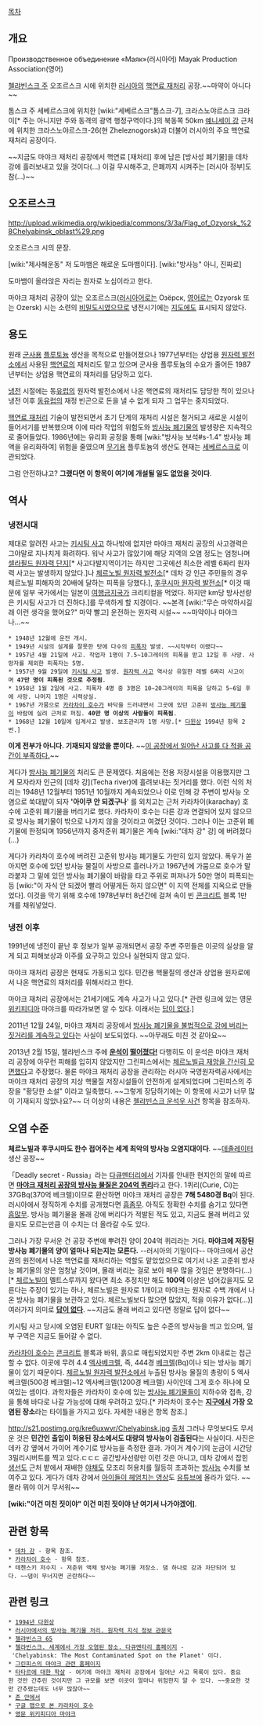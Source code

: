 [[목차]]

== 개요 ==
Производственное объединение «Маяк»(러시아어)
Mayak Production Association(영어)
 
[[첼랴빈스크 주]] 오조르스크 시에 위치한 [[러시아]]의 [[핵연료 재처리]] 공장.~~마약이 아니다~~

톰스크 주 세베르스크에 위치한 [wiki:"세베르스크"톰스크-7], 크라스노야르스크 크라이[* 주는 아니지만 주와 동격의 광역 행정구역이다.]의 북동쪽 50km [[예니세이 강]] 근처에 위치한 크라스노야르스크-26(현 Zheleznogorsk)과 더불어 러시아의 주요 핵연료 재처리 공장이다.

~~지금도 마야크 재처리 공장에서 핵연료 [재처리] 후에 남은 [방사성 폐기물]을 데차 강에 흘러보내고 있을 것이다(...) 이걸 무시해주고, 은폐까지 시켜주는 [러시아 정부]도 참(...)~~

== 오조르스크 ==
http://upload.wikimedia.org/wikipedia/commons/3/3a/Flag_of_Ozyorsk_%28Chelyabinsk_oblast%29.png

오조르스크 시의 문장.

[wiki:"제사해운동" 저 도마뱀은 해로운 도마뱀이다]. [wiki:"방사능" 아니, 진짜로]

도마뱀이 올라앉은 자리는 원자로 노심이라고 한다.

마야크 재처리 공장이 있는 오조르스크([[러시아어]]로는 Озёрск, [[영어]]로는 Ozyorsk 또는 Ozersk) 시는 소련의 [[비밀도시]]였으므로 냉전시기에는 [[지도]]에도 표시되지 않았다.

== 용도 ==
원래 [[군사]]용 [[플루토늄]] 생산을 목적으로 만들어졌으나 1977년부터는 상업용 [[원자력 발전소]]에서 사용된 [[핵연료]]의 재처리도 맡고 있으며 군사용 플루토늄의 수요가 줄어든 1987년부터는 상업용 핵연료의 재처리를 담당하고 있다.

[[냉전]] 시절에는 동[[유럽]]의 원자력 발전소에서 나온 핵연료의 재처리도 담당한 적이 있으나 냉전 이후 [[동유럽]]의 재정 빈곤으로 돈을 낼 수 없게 되자 그 업무는 중지되었다.

[[핵연료 재처리]] 기술이 발전되면서 초기 단계의 재처리 시설은 철거되고 새로운 시설이 들어서기를 반복했으며 이에 따라 작업의 위험도와 [[방사능 폐기물]]의 발생량은 지속적으로 줄어들었다. 1986년에는 유리화 공정을 통해 [wiki:"방사능 보석#s-1.4" 방사능 폐액을 유리화하여] 위험을 줄였으며 [[무기]]용 플루토늄의 생산도 현재는 [[세베르스크]]로 이관되었다.

그럼 안전하냐고? '''그랬다면 이 항목이 여기에 개설될 일도 없었을 것이다'''.

== 역사 ==

=== 냉전시대 ===
제대로 알려진 사고는 [[키시팀 사고]] 하나밖에 없지만 마야크 재처리 공장의 사고경력은 그야말로 지나치게 화려하다. 워낙 사고가 많았기에 해당 지역의 오염 정도는 엄청나며 [[셀라필드 원자력 단지]][* 사고다발지역이기는 하지만 그곳에선 최소한 레벨 6짜리 원자력 사고는 발생하지 않았다.]나 [[체르노빌 원자력 발전소]][* 데차 강 인근 주민들의 경우 체르노빌 피해자의 20배에 달하는 피폭을 당했다.], [[후쿠시마 원자력 발전소]][* 이것 때문에 일부 국가에서는 일본이 [[여행금지국가]] 크리티컬을 먹었다. 하지만 km당 방사선량은 키시팀 사고가 더 진하다.]를 무색하게 할 지경이다. ~~본격 [wiki:"무슨 마약하시길래 이런 생각을 했어요?" 마약 빨고] 운전하는 원자력 시설~~ ~~마약이나 마야크나...~~

 * 1948년 12월에 운전 개시.
 * 1949년 시설의 설계를 잘못한 탓에 다수의 [[피폭]]자 발생. ~~시작부터 이랬다~~
 * 1957년 4월 21일에 사고. 작업자 1명이 7.5~10그레이의 피폭을 받고 12일 후 사망. 사망자를 제외한 피폭자는 5명.
 * 1957년 9월 29일에 [[키시팀 사고]] 발생. [[원자력 사고]] 역사상 유일한 레벨 6짜리 사고이며 '''47만 명이 피폭된 것으로 추정됨'''.
 * 1958년 1월 2일에 사고. 피폭자 4명 중 3명은 10~20그레이의 피폭을 당하고 5~6일 후에 사망. 나머지 1명은 시력상실.
 * 1967년 가뭄으로 [[카라차이 호수]]가 바닥을 드러내면서 그곳에 있던 고준위 [[방사능 폐기물]]이 바람에 실려 근처로 퍼짐. '''40만 명 이상의 사람들이 피폭됨'''.
 * 1968년 12월 10일에 임계사고 발생. 보조관리자 1명 사망.[* [[다윈상]] 1994년 항목 2번.]

'''이게 전부가 아니다. 기재되지 않았을 뿐이다.''' ~~[[페르마의 대정리|이 공장에서 일어난 사고를 다 적을 공간이 부족하다.]]~~

게다가 [[방사능 폐기물]]의 처리도 큰 문제였다. 처음에는 전용 저장시설을 이용했지만 그게 모자라자 인근의 [데차 강](Techa river)에 흘려보내는 짓거리를 했다. 이런 식의 처리는 1948년 12월부터 1951년 10월까지 계속되었으나 이로 인해 강 주변이 방사능 오염으로 쑥대밭이 되자 ''''아이쿠 안 되겠구나'''' 를 외치고는 근처 카라차이(karachay) 호수에 고준위 폐기물을 버리기로 했다. 카라차이 호수는 다른 강과 연결되어 있지 않으므로 방사능 폐기물이 밖으로 나가지 않을 것이라고 여겼던 것이다. 그러나 이는 고준위 폐기물에 한정되며 1956년까지 중저준위 폐기물은 계속 [wiki:"데차 강" 강] 에 버려졌다(...)

게다가 카라차이 호수에 버려진 고준위 방사능 폐기물도 가만히 있지 않았다. 폭우가 쏟아지면 호수에 있던 방사능 물질이 사방으로 흘러나가고 1967년에 가뭄으로 호수가 말라붙자 그 밑에 있던 방사능 폐기물이 바람을 타고 주위로 퍼져나가 50만 명이 피폭되는 등 [wiki:"이 자식 안 되겠어 빨리 어떻게든 하지 않으면" 이 지역 전체를 지옥으로 만들었다]. 이것을 막기 위해 호수에 1978년부터 8년간에 걸쳐 속이 빈 [[콘크리트]] 블록 1만 개를 채워넣었다.

=== 냉전 이후 ===
1991년에 냉전이 끝난 후 정보가 일부 공개되면서 공장 주변 주민들은 이곳의 실상을 알게 되고 피해보상과 이주를 요구하고 있으나 실현되지 않고 있다.

마야크 재처리 공장은 현재도 가동되고 있다. 민간용 핵물질의 생산과 상업용 원자로에서 나온 핵연료의 재처리를 위해서라고 한다.

마야크 재처리 공장에서는 21세기에도 계속 사고가 나고 있다.[* 관련 링크에 있는 영문 [[위키피디아]] 마야크를 따라가보면 알 수 있다. 이래서는 [[답이 없다]].]

2011년 12월 24일, 마야크 재처리 공장에서 [http://www.bellona.org/articles/articles_2011/illegal_dumping_continues 방사능 폐기물을 불법적으로 강에 버리는 짓거리를 계속하고 있다]는 사실이 보도되었다. ~~아무래도 미친 것 같아요~~

2013년 2월 15일, 첼랴빈스크 주에 '''[[운석]]이 [http://www.youtube.com/watch?v=90Omh7_I8vI 떨어졌다!]''' 다행히도 이 운석은 마야크 재처리 공장에 아무런 피해를 입히지 않았지만 그린피스에서는 [http://www.yonhapnews.co.kr/international/2013/02/17/0606000000AKR20130217001000080.HTML 체르노빌급 재앙을 간신히 모면했다]고 주장했다. 물론 마야크 재처리 공장을 관리하는 러시아 국영원자력공사에서는 마야크 재처리 공장의 지상 핵물질 저장시설들이 안전하게 설계되었다며 그린피스의 주장을 "황당한 소설" 이라고 일축했다. ~~그렇게 장담하기에는 이 항목에 사고가 너무 많이 기재되지 않았나요?~~ 더 이상의 내용은 [[첼랴빈스크 운석우 사건]] 항목을 참조하자.

== 오염 수준 ==
'''체르노빌과 후쿠시마도 한수 접어주는 세계 최악의 방사능 오염지대이다'''. 
~~[[데졸레이터]] 생산 공장~~

「Deadly secret - Russia」라는 [[다큐멘터리]]에서 기자를 안내한 현지인의 말에 따르면 '''[http://www.youtube.com/watch?v=MbR00_W4gEo 마야크 재처리 공장의 방사능 물질은 204억 퀴리]'''라고 한다. 1퀴리(Curie, Ci)는 37GBq(370억 베크렐)이므로 환산하면 마야크 재처리 공장은 '''7해 5480경 Bq'''이 된다. 러시아에서 정직하게 수치를 공개했다면 [[흠좀무]]. 아직도 정확한 수치를 숨기고 있다면 [[흠많무]]. 방사능 폐기물을 몰래 강에 버리다가 적발된 적도 있고, 지금도 몰래 버리고 있을지도 모르는만큼 이 수치는 더 올라갈 수도 있다. 

그러나 가장 무서운 건 공장 주변에 뿌려진 양이 204억 퀴리라는 거다. '''마야크에 저장된 방사능 폐기물의 양이 얼마나 되는지는 모른다.''' --러시아의 기밀이다-- 마야크에서 공산권의 원전에서 나온 핵연료를 재처리하는 역할도 맡았었으므로 여기서 나온 고준위 방사능 폐기물의 양은 엄청날 것이며, 몰래 버리는 걸로 보아 매우 많을 것임은 분명하다(...)[* [[체르노빌]]이 멜트스루까지 왔다면 최소 추정치만 해도 '''100억''' {{{+1 킬로퀴리}}}이상은 넘어갔을지도 모른다는 주장이 있기는 하나, 체르노빌은 원자로 1개이고 마야크는 원자로 수백 개에서 나온 방사능 폐기물을 보관하고 있다. 체르노빌보다 많으면 많았지, 적을 이유가 없다(...)] 여러가지 의미로 '''[[답이 없다]]'''. ~~지금도 몰래 버리고 있다면 정말로 답이 없다~~

키시팀 사고 당시에 오염된 EURT 일대는 아직도 높은 수준의 방사능을 띄고 있으며, 일부 구역은 지금도 들어갈 수 없다.

[[카라차이 호수]]는 [[콘크리트]] 블록과 바위, 흙으로 매립되었지만 주변 2km 이내로는 접근할 수 없다. 이곳에 무려 4.4 [[엑사]][[베크렐]], 즉, 444경 [[베크렐]](Bq)이나 되는 방사능 폐기물이 있기 때문이다. [[체르노빌 원자력 발전소]]에서 누출된 방사능 물질의 총량이 5 엑사베크렐(500경 베크렐)~12 엑사베크렐(1200경 베크렐) 사이인데 그게 호수 하나에 모여있는 셈이다. 과학자들은 카라차이 호수에 있는 [[방사능 폐기물]]들이 지하수와 접촉, 강을 통해 바다로 나갈 가능성에 대해 우려하고 있다.[* 카라차이 호수는 '''[[지구]]에서 가장 오염된 장소'''라는 타이틀을 가지고 있다. 자세한 내용은 항목 참조.]

http://s21.postimg.org/kre6uxwvr/Chelyabinsk.jpg
[http://enformable.com/2012/06/photo-of-the-week-chelyabinsk-a-lack-of-environmental-responsibility/ 출처]
그러나 무엇보다도 무서운 것은 '''민간인 출입이 허용된 장소에서도 대량의 방사능이 검출된다'''는 사실이다. 사진은 데카 강 옆에서 가이어 계수기로 방사능을 측정한 결과. 가이거 계수기의 눈금이 시간당 3밀리시버트를 찍고 있다.ㄷㄷㄷ 공간방사선량만 이런 것은 아니고, 데차 강에서 잡힌 [[생선]]도 근처 밭에서 재배한 [[야채]]도 모조리 허용치를 월등히 초과하는 [[방사능]] 수치를 보여주고 있다. 게다가 데차 강에서 [http://www.youtube.com/watch?v=cdRIoHYLxek 아이들이 헤엄치는 영상]도 [[유튜브]]에 올라가 있다. ~~몰라 뭐야 이거 무서워~~

'''[wiki:"이건 미친 짓이야" 이건 미친 짓이야 난 여기서 나가야겠어]'''.

== 관련 항목 ==
 * [[데차 강]] - 항목 참조.
 * [[카라차이 호수]] - 항목 참조.
 * 테첸스키 저수지 - 저준위 액체 방사능 폐기물 저장소. 댐 하나로 강과 차단되어 있다. ~~댐이 무너지면 곤란하다~~

== 관련 링크 ==
 * [http://darwinawards.com/darwin/darwin1994-25.html 1994년 다윈상]
 * [http://web.atomic.or.kr/atomica/read.html?chapter=5-1-3-19 러시아에서의 방사능 폐기물 처리. 원자력 지식 정보 관문국]
 * [http://www.globalsecurity.org/wmd/world/russia/chelyabinsk-65_nuc.htm 첼랴빈스크 65]
 * [http://www.logtv.com/films/chelyabinsk/ 첼랴빈스크. 세계에서 가장 오염된 장소. 다큐멘타리 홈페이지] - 'Chelyabinsk: The Most Contaminated Spot on the Planet' 이다.
 * [http://archive.greenpeace.org/mayak/index.html 그린피스의 마야크 관련 홈페이지]
 * [http://nuclear.tatar.mtss.ru/arx-e1.htm 타타르에 대한 학살] - 여기에 마야크 재처리 공장에서 일어난 사고 목록이 있다. 중요한 것만 간추린 것이지만 그 규모를 보면 이곳이 얼마나 위험한지 알 수 있다. ~~중요한 것만 간추렸는데도 너무 많잖아~~
 * [http://www.freezerbox.com/archive/article.php?id=523 존 안에서]
 * [http://maps.google.com/maps?om=1&t=k&ie=UTF8&ll=55.677633,60.796173&spn=0.009244,0.01929&z=16 구글 맵으로 본 카라차이 호수]
 * [http://en.wikipedia.org/wiki/Mayak 영문 위키피디아 마야크]

